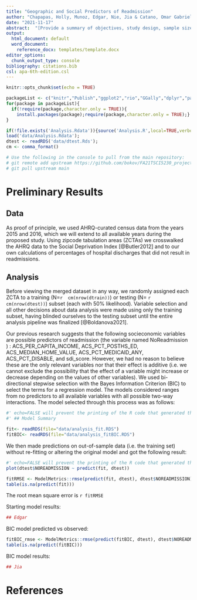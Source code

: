 ```yaml
---
title: "Geographic and Social Predictors of Readmission"
author: "Chapapas, Holly, Munoz, Edgar, Nie, Jia & Catano, Omar Gabriel"
date: "2021-11-17"
abstract:  "[Provide a summary of objectives, study design, sample size, predictors, outcome, statistical analysis, results, and conclusions.]"
output:
  html_document: default
  word_document:
    reference_docx: templates/template.docx
editor_options: 
  chunk_output_type: console
bibliography: citations.bib
csl: apa-6th-edition.csl
---
```


```r
knitr::opts_chunk$set(echo = TRUE)

packageList <- c("knitr","Publish","ggplot2","rio","GGally","dplyr","pander","readr","synthpop", "rmarkdown", "readxl", "tibble", "broom", "scales", "ModelMetrics")
for(package in packageList){
  if(!require(package,character.only = TRUE)){
    install.packages(package);require(package,character.only = TRUE);}
}

if(!file.exists('Analysis.Rdata')){source('Analysis.R',local=TRUE,verbose=FALSE)};
load('data/Analysis.Rdata');
dtest <- readRDS('data/dtest.Rds');
cm <- comma_format()

# Use the following in the console to pull from the main repository:
# git remote add upstream https://github.com/bokov/FA21TSCI5230_project
# git pull upstream main
```

# Preliminary Results

## Data

As proof of principle, we used AHRQ-curated census data from the years 2015 and 2016, which we will extend to all available years during the proposed study. Using zipcode tabulation areas (ZCTAs) we crosswalked the AHRQ data to the Social Deprivation Index [@Butler2012] and to our own calculations of percentages of hospital discharges that did not result in readmissions.

## Analysis

Before viewing the merged dataset in any way, we randomly assigned each ZCTA to a training (N=`r  cm(nrow(dtrain))`) or testing (N= `r cm(nrow(dtest))`) subset (each with 50% likelihood). Variable selection and all other decisions about data analysis were made using only the training subset, having blinded ourselves to the testing subset until the entire analysis pipeline was finalized [@Boldanova2021].

Our previous research suggests that the following socieconomic variables are possible predictors of readmission (the variable named NoReadmission  ) : ACS_PER_CAPITA_INCOME, ACS_PCT_POSTHS_ED, ACS_MEDIAN_HOME_VALUE, ACS_PCT_MEDICAID_ANY, ACS_PCT_DISABLE, and sdi_score. However, we had no reason to believe these are the only relevant variables nor that their effect is additive (i.e. we cannot exclude the possibility that the effect of a variable might increase or decrease depending on the values of other variables).
We used bi-directional stepwise selection with the Bayes Information Criterion (BIC) to select the terms for a regression model. The models considered ranges from no predictors to all available variables with all possible two-way interactions. The model selected through this process was as follows:


```r
#' echo=FALSE will prevent the printing of the R code that generated the plot
#' ## Model Summary

fit<- readRDS(file="data/analysis_fit.RDS")
fitBIC<- readRDS(file="data/analysis_fitBIC.RDS")

```

We then made predictions on out-of-sample data (i.e. the training set) without re-fitting or altering the original model and got the following result:

```r
#' echo=FALSE will prevent the printing of the R code that generated the plot
plot(dtest$NOREADMISSION ~ predict(fit, dtest))

fitRMSE <- ModelMetrics::rmse(predict(fit, dtest), dtest$NOREADMISSION)
table(is.na(predict(fit)))

```
The root mean square error is `r fitRMSE`

Starting model results:
```r
## Edgar

```

BIC model predicted vs observed:
```r

fitBIC_rmse <- ModelMetrics::rmse(predict(fitBIC, dtest), dtest$NOREADMISSION)
table(is.na(predict(fitBIC)))

```
BIC model results:
```r
## Jia
```

\newpage

# References


